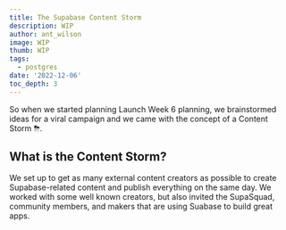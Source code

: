 ```yaml
---
title: The Supabase Content Storm
description: WIP 
author: ant_wilson
image: WIP
thumb: WIP
tags:
  - postgres
date: '2022-12-06'
toc_depth: 3
---
```


So when we started planning Launch Week 6 planning, we brainstormed ideas for a viral campaign and we came with the concept of a Content Storm ⛈.

## What is the Content Storm?

We set up to get as many external content creators as possible to create Supabase-related content and publish everything on the same day. We worked with some  well known creators, but also invited the SupaSquad, community members, and makers that are using Suabase to build great apps.

